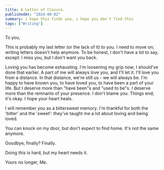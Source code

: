 ```yaml
---
title: A Letter of Closure.
publishedAt: "2024-08-02"
summary: i hope this finds you, i hope you don't find this
tags: ["Writing"]
---
```


To you,

This is probably my last letter (or the lack of it) to you. I need to move on; writing letters doesn't help anymore. To be honest, I don't have a lot to say, except:
I miss you, but I don't want you back.

Loving you has become exhausting. I'm loosening my grip now; I should've done that earlier.
A part of me will always love you, and I'll let it. I'll love you from a distance. In that distance, we're still us - we will always be.
I'm happy to have known you, to have loved you, to have been a part of your life. But I deserve more than "have been"s and "used to be"s. I deserve more than the remnants of your presence.
I don't blame you. Things end; it's okay.
I hope your heart heals.

I will remember you as a bittersweet memory. I'm thankful for both the 'bitter' and the 'sweet': they've taught me a lot about loving and being loved.

You can knock on my door, but don't expect to find home. It's not the same anymore.

Goodbye, finally? Finally.

Doing this is hard, but my heart needs it.

Yours no longer,
Me.